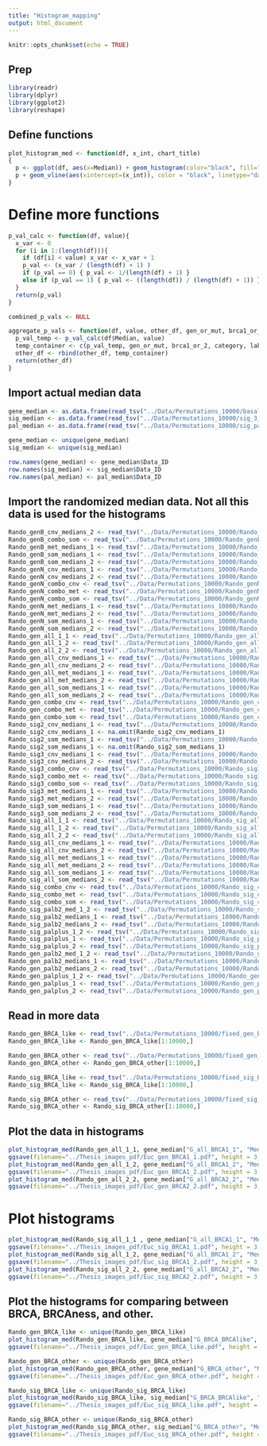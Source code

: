 ```yaml
---
title: "Histogram_mapping"
output: html_document
---
```


```r
knitr::opts_chunk$set(echo = TRUE)
```

## Prep

```r
library(readr)
library(dplyr)
library(ggplot2)
library(reshape)
```

## Define functions 

```r
plot_histogram_med <- function(df, x_int, chart_title)
{
  p <- ggplot(df, aes(x=Median)) + geom_histogram(color="black", fill="white", binwidth=0.2) + labs(title=NULL) + theme_bw() + xlab("Euclidean distance") + ylab("# samples") + theme(plot.title = element_text(hjust = 0.5, size=30, face="bold"))
  p + geom_vline(aes(xintercept=(x_int)), color = "black", linetype="dashed", size=2)
}
```

# Define more functions

```r
p_val_calc <- function(df, value){
  x_var <- 0
  for (i in 1:(length(df))){
    if (df[i] < value) x_var <- x_var + 1
    p_val <- (x_var / (length(df) + 1) )
    if (p_val == 0) { p_val <- 1/(length(df) + 1) }
    else if (p_val == 1) { p_val <- ((length(df)) / (length(df) + 1)) }
  }
  return(p_val)
}

combined_p_vals <- NULL

aggregate_p_vals <- function(df, value, other_df, gen_or_mut, brca1_or_2, category, label_1, label_2) {
  p_val_temp <- p_val_calc(df$Median, value)
  temp_container <- c(p_val_temp, gen_or_mut, brca1_or_2, category, label_1, label_2)
  other_df <- rbind(other_df, temp_container)
  return(other_df)
}
```

## Import actual median data

```r
gene_median <- as.data.frame(read_tsv("../Data/Permutations_10000/basal_non_med.txt"))
sig_median <- as.data.frame(read_tsv("../Data/Permutations_10000/sig_3_2_med.txt"))
pal_median <- as.data.frame(read_tsv("../Data/Permutations_10000/sig_palb2_medians.txt"))

gene_median <- unique(gene_median)
sig_median <- unique(sig_median)

row.names(gene_median) <- gene_median$Data_ID
row.names(sig_median) <- sig_median$Data_ID
row.names(pal_median) <- pal_median$Data_ID

```

## Import the randomized median data. Not all this data is used for the histograms

```r

Rando_genB_cnv_medians_2 <- read_tsv("../Data/Permutations_10000/Rando_genB_cnv_medians_2.txt")
Rando_genB_combo_som <- read_tsv("../Data/Permutations_10000/Rando_genB_combo_som.txt") 
Rando_genB_met_medians_1 <- read_tsv("../Data/Permutations_10000/Rando_genB_met_medians_1.txt")
Rando_genB_som_medians_1 <- read_tsv("../Data/Permutations_10000/Rando_genB_som_medians_1.txt")
Rando_genB_som_medians_2 <- read_tsv("../Data/Permutations_10000/Rando_genB_som_medians_2.txt")
Rando_genN_cnv_medians_1 <- read_tsv("../Data/Permutations_10000/Rando_genN_cnv_medians_1.txt")
Rando_genN_cnv_medians_2 <- read_tsv("../Data/Permutations_10000/Rando_genN_cnv_medians_2.txt")
Rando_genN_combo_cnv <- read_tsv("../Data/Permutations_10000/Rando_genN_combo_cnv.txt")
Rando_genN_combo_met <- read_tsv("../Data/Permutations_10000/Rando_genN_combo_met.txt")
Rando_genN_combo_som <- read_tsv("../Data/Permutations_10000/Rando_genN_combo_som.txt")
Rando_genN_met_medians_1 <- read_tsv("../Data/Permutations_10000/Rando_genN_met_medians_1.txt")
Rando_genN_met_medians_2 <- read_tsv("../Data/Permutations_10000/Rando_genN_met_medians_2.txt")
Rando_genN_som_medians_1 <- read_tsv("../Data/Permutations_10000/Rando_genN_som_medians_1.txt")
Rando_genN_som_medians_2 <- read_tsv("../Data/Permutations_10000/Rando_genN_som_medians_2.txt")
Rando_gen_all_1_1 <- read_tsv("../Data/Permutations_10000/Rando_gen_all_1_1.txt")
Rando_gen_all_1_2 <- read_tsv("../Data/Permutations_10000/Rando_gen_all_1_2.txt")
Rando_gen_all_2_2 <- read_tsv("../Data/Permutations_10000/Rando_gen_all_2_2.txt")
Rando_gen_all_cnv_medians_1 <- read_tsv("../Data/Permutations_10000/Rando_gen_all_cnv_medians_1.txt")
Rando_gen_all_cnv_medians_2 <- read_tsv("../Data/Permutations_10000/Rando_gen_all_cnv_medians_2.txt")
Rando_gen_all_met_medians_1 <- read_tsv("../Data/Permutations_10000/Rando_gen_all_met_medians_1.txt")
Rando_gen_all_met_medians_2 <- read_tsv("../Data/Permutations_10000/Rando_gen_all_met_medians_2.txt")
Rando_gen_all_som_medians_1 <- read_tsv("../Data/Permutations_10000/Rando_gen_all_som_medians_1.txt")
Rando_gen_all_som_medians_2 <- read_tsv("../Data/Permutations_10000/Rando_gen_all_som_medians_2.txt")
Rando_gen_combo_cnv <- read_tsv("../Data/Permutations_10000/Rando_gen_combo_cnv.txt")
Rando_gen_combo_met <- read_tsv("../Data/Permutations_10000/Rando_gen_combo_met.txt")
Rando_gen_combo_som <- read_tsv("../Data/Permutations_10000/Rando_gen_combo_som.txt")
Rando_sig2_cnv_medians_1 <- read_tsv("../Data/Permutations_10000/Rando_sig2_cnv_medians_1.txt")
Rando_sig2_cnv_medians_1 <- na.omit(Rando_sig2_cnv_medians_1)
Rando_sig2_som_medians_1 <- read_tsv("../Data/Permutations_10000/Rando_sig2_som_medians_1.txt")
Rando_sig2_som_medians_1 <- na.omit(Rando_sig2_som_medians_1)
Rando_sig3_cnv_medians_1 <- read_tsv("../Data/Permutations_10000/Rando_sig3_cnv_medians_1.txt")
Rando_sig3_cnv_medians_2 <- read_tsv("../Data/Permutations_10000/Rando_sig3_cnv_medians_2.txt")
Rando_sig3_combo_cnv <- read_tsv("../Data/Permutations_10000/Rando_sig3_combo_cnv.txt")
Rando_sig3_combo_met <- read_tsv("../Data/Permutations_10000/Rando_sig3_combo_met.txt")
Rando_sig3_combo_som <- read_tsv("../Data/Permutations_10000/Rando_sig3_combo_som.txt")
Rando_sig3_met_medians_1 <- read_tsv("../Data/Permutations_10000/Rando_sig3_met_medians_1.txt")
Rando_sig3_met_medians_2 <- read_tsv("../Data/Permutations_10000/Rando_sig3_met_medians_2.txt")
Rando_sig3_som_medians_1 <- read_tsv("../Data/Permutations_10000/Rando_sig3_som_medians_1.txt")
Rando_sig3_som_medians_2 <- read_tsv("../Data/Permutations_10000/Rando_sig3_som_medians_2.txt")
Rando_sig_all_1_1 <- read_tsv("../Data/Permutations_10000/Rando_sig_all_1_1.txt") #
Rando_sig_all_1_2 <- read_tsv("../Data/Permutations_10000/Rando_sig_all_1_2.txt")
Rando_sig_all_2_2 <- read_tsv("../Data/Permutations_10000/Rando_sig_all_2_2.txt")
Rando_sig_all_cnv_medians_1 <- read_tsv("../Data/Permutations_10000/Rando_sig_all_cnv_medians_1.txt") #
Rando_sig_all_cnv_medians_2 <- read_tsv("../Data/Permutations_10000/Rando_sig_all_cnv_medians_2.txt")
Rando_sig_all_met_medians_1 <- read_tsv("../Data/Permutations_10000/Rando_sig_all_met_medians_1.txt")
Rando_sig_all_met_medians_2 <- read_tsv("../Data/Permutations_10000/Rando_sig_all_met_medians_2.txt")
Rando_sig_all_som_medians_1 <- read_tsv("../Data/Permutations_10000/Rando_sig_all_som_medians_1.txt")
Rando_sig_all_som_medians_2 <- read_tsv("../Data/Permutations_10000/Rando_sig_all_som_medians_2.txt")
Rando_sig_combo_cnv <- read_tsv("../Data/Permutations_10000/Rando_sig_combo_cnv.txt") #
Rando_sig_combo_met <- read_tsv("../Data/Permutations_10000/Rando_sig_combo_met.txt")
Rando_sig_combo_som <- read_tsv("../Data/Permutations_10000/Rando_sig_combo_som.txt")
Rando_sig_palb2_med_1_2 <- read_tsv("../Data/Permutations_10000/Rando_sig_palb2_med_1_2.txt") #
Rando_sig_palb2_medians_1 <- read_tsv("../Data/Permutations_10000/Rando_sig_palb2_medians_1.txt")
Rando_sig_palb2_medians_2 <- read_tsv("../Data/Permutations_10000/Rando_sig_palb2_medians_2.txt")
Rando_sig_palplus_1_2 <- read_tsv("../Data/Permutations_10000/Rando_sig_palplus_1_2.txt")
Rando_sig_palplus_1 <- read_tsv("../Data/Permutations_10000/Rando_sig_palplus_1.txt")
Rando_sig_palplus_2 <- read_tsv("../Data/Permutations_10000/Rando_sig_palplus_2.txt")
Rando_gen_palb2_med_1_2 <- read_tsv("../Data/Permutations_10000/Rando_gen_palb2_med_1_2.txt") #
Rando_gen_palb2_medians_1 <- read_tsv("../Data/Permutations_10000/Rando_gen_palb2_medians_1.txt")
Rando_gen_palb2_medians_2 <- read_tsv("../Data/Permutations_10000/Rando_gen_palb2_medians_2.txt")
Rando_gen_palplus_1_2 <- read_tsv("../Data/Permutations_10000/Rando_gen_palplus_1_2.txt")
Rando_gen_palplus_1 <- read_tsv("../Data/Permutations_10000/Rando_gen_palplus_1.txt")
Rando_gen_palplus_2 <- read_tsv("../Data/Permutations_10000/Rando_gen_palplus_2.txt")
```

## Read in more data

```r
Rando_gen_BRCA_like <- read_tsv("../Data/Permutations_10000/fixed_gen_BRCA_like.txt")
Rando_gen_BRCA_like <- Rando_gen_BRCA_like[1:10000,]

Rando_gen_BRCA_other <- read_tsv("../Data/Permutations_10000/fixed_gen_BRCA_other.txt")
Rando_gen_BRCA_other <- Rando_gen_BRCA_other[1:10000,]

Rando_sig_BRCA_like <- read_tsv("../Data/Permutations_10000/fixed_sig_BRCA_like.txt")
Rando_sig_BRCA_like <- Rando_sig_BRCA_like[1:10000,]

Rando_sig_BRCA_other <- read_tsv("../Data/Permutations_10000/fixed_sig_BRCA_other.txt")
Rando_sig_BRCA_other <- Rando_sig_BRCA_other[1:10000,]
```

## Plot the data in histograms

```r
plot_histogram_med(Rando_gen_all_1_1, gene_median["G_all_BRCA1_1", "Median"], "Gene expr BRCA1 homogeneity")
ggsave(filename="../Thesis_images_pdf/Euc_gen_BRCA1_1.pdf", height = 3, width = 3, units = "in")
plot_histogram_med(Rando_gen_all_1_2, gene_median["G_all_BRCA1_2", "Median"], "Gene expr BRCA1 - BRCA2")
ggsave(filename="../Thesis_images_pdf/Euc_gen_BRCA1_2.pdf", height = 3, width = 3, units = "in")
plot_histogram_med(Rando_gen_all_2_2, gene_median["G_all_BRCA2_2", "Median"], "Gene expr BRCA2 homogeneity")
ggsave(filename="../Thesis_images_pdf/Euc_gen_BRCA2_2.pdf", height = 3, width = 3, units = "in")

```

# Plot histograms 

```r
plot_histogram_med(Rando_sig_all_1_1 , gene_median["G_all_BRCA1_1", "Median"], "Mutation signature BRCA1 homogeneity")
ggsave(filename="../Thesis_images_pdf/Euc_sig_BRCA1_1.pdf", height = 3, width = 3, units = "in")
plot_histogram_med(Rando_sig_all_1_2, gene_median["G_all_BRCA1_2", "Median"], "Mutation signature BRCA1 - BRCA2")
ggsave(filename="../Thesis_images_pdf/Euc_sig_BRCA1_2.pdf", height = 3, width = 3, units = "in")
plot_histogram_med(Rando_sig_all_2_2, gene_median["G_all_BRCA2_2", "Median"], "Mutation signature BRCA2 homogeneity")
ggsave(filename="../Thesis_images_pdf/Euc_sig_BRCA2_2.pdf", height = 3, width = 3, units = "in")

```

## Plot the histograms for comparing between BRCA, BRCAness, and other.

```r
Rando_gen_BRCA_like <- unique(Rando_gen_BRCA_like)
plot_histogram_med(Rando_gen_BRCA_like, gene_median["G_BRCA_BRCAlike", "Median"], " ")
ggsave(filename="../Thesis_images_pdf/Euc_gen_BRCA_like.pdf", height = 3, width = 3, units = "in")

Rando_gen_BRCA_other <- unique(Rando_gen_BRCA_other)
plot_histogram_med(Rando_gen_BRCA_other, gene_median["G_BRCA_other", "Median"], " ")
ggsave(filename="../Thesis_images_pdf/Euc_gen_BRCA_other.pdf", height = 3, width = 3, units = "in")

Rando_sig_BRCA_like <- unique(Rando_sig_BRCA_like)
plot_histogram_med(Rando_sig_BRCA_like, sig_median["G_BRCA_BRCAlike", "Median"], " ")
ggsave(filename="../Thesis_images_pdf/Euc_sig_BRCA_like.pdf", height = 3, width = 3, units = "in")

Rando_sig_BRCA_other <- unique(Rando_sig_BRCA_other)
plot_histogram_med(Rando_sig_BRCA_other, sig_median["G_BRCA_other", "Median"], " ")
ggsave(filename="../Thesis_images_pdf/Euc_sig_BRCA_other.pdf", height = 3, width = 3, units = "in")
```

